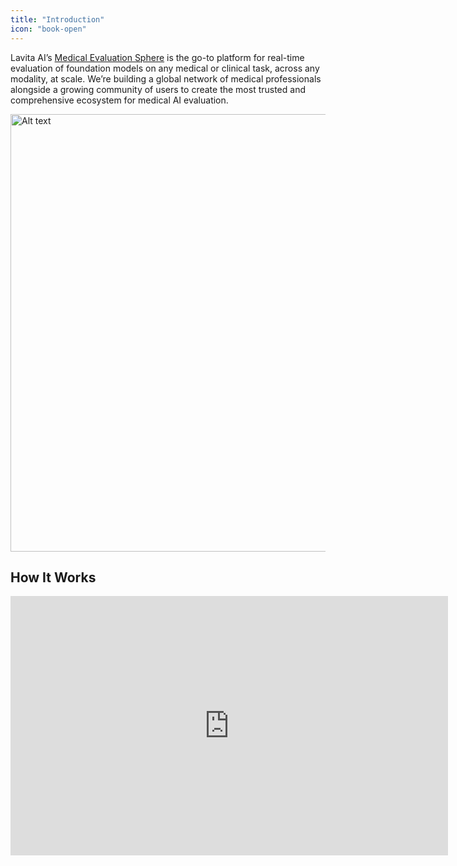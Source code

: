 ```yaml
---
title: "Introduction"
icon: "book-open"
---
```


Lavita AI’s [Medical Evaluation Sphere](https://sphere.lavita.ai/) is the go-to platform for real-time evaluation of foundation models on any medical or clinical task, across any modality, at scale. We’re building a global network of medical professionals alongside a growing community of users to create the most trusted and comprehensive ecosystem for medical AI evaluation.

<Frame caption="Lavita AI’s Medical Evaluation Sphere">
  <img width="700" alt="Alt text" src="/images/eval-sphere-1.png" />
</Frame>

## How It Works

<Frame caption="Lavita AI’s Medical Evaluation Sphere">
  <iframe width="700" height="415" src="https://www.youtube.com/embed/TLL_xm2TfJg?si=sNE-t7EA7xBBkqmx&amp;controls=0.5" title="Lavita AI’s Medical Evaluation Sphere" frameborder="0" allow="accelerometer; autoplay; clipboard-write; encrypted-media; gyroscope; picture-in-picture" allowfullscreen />
</Frame>

On the Medical Evaluation Sphere, users can chat with two foundation models and compare their performances. Everything starts with asking a question. Users can engage in either a **single-turn** or **multi-turn** conversation, then compare the responses from both models and vote on one of the following:

1. **Model A is better**

2. **Model B is better**

3. **It’s a tie** (both models performed well)

4. **Neither** (neither model provided a good response)

<Frame caption="Comparing model outputs and voting for the preferred response">
  <img width="700" alt="Model comparison voting interface" src="/images/eval-sphere-2.png" />
</Frame>

There are two modes of conversation on the Evaluation Sphere. By default, the models remain **anonymous** to ensure an objective comparison. However, users can choose to uncheck the **“Anonymous Battle”** option and manually select which models to compare—this is called a **non-anonymous battle**. In **anonymous battle mode**, after submitting a vote, the model names will be revealed.

<Note>When reporting results on our **leaderboard**, we only consider votes from anonymous battles. Additionally, while users can ask any type of question, we filter out votes on **non-medical or non-clinical** conversations when aggregating results. Therefore, we encourage users to focus on **medical questions**, as votes on non-medical topics will not be counted.</Note>

<Frame caption="Revealing model names after submitting the vote">
  <img width="700" alt="Model names revealed post-vote" src="/images/eval-sphere-3.png" />
</Frame>